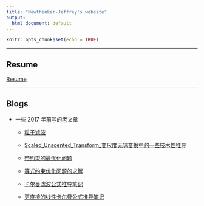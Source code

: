 ```yaml
---
title: "Newthinker-Jeffrey's website"
output:
  html_document: default
---
```


```r
knitr::opts_chunk$set(echo = TRUE)
```

--------

## Resume

[Resume](https://newthinker-jeffrey.github.io/resume.html)

-----------

## Blogs


- 一些 2017 年前写的老文章

    - [粒子滤波](https://newthinker-jeffrey.github.io/粒子滤波.html)
    
    - [Scaled_Unscented_Transform_变尺度无味变换中的一些技术性推导](https://newthinker-jeffrey.github.io/Scaled_Unscented_Transform_变尺度无味变换中的一些技术性推导.html)
    
    - [带约束的最优化问题](https://newthinker-jeffrey.github.io/带约束的最优化问题.html)

    - [等式约束优化问题的求解](https://newthinker-jeffrey.github.io/等式约束优化问题的求解.html)

    - [卡尔曼滤波公式推导笔记](https://newthinker-jeffrey.github.io/卡尔曼滤波公式推导笔记.html)

    - [更直接的线性卡尔曼公式推导笔记](https://newthinker-jeffrey.github.io/更直接的线性卡尔曼公式推导笔记.html)




